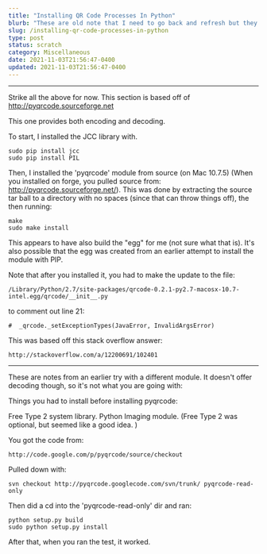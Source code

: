 ```yaml
---
title: "Installing QR Code Processes In Python"
blurb: "These are old note that I need to go back and refresh but they might still be useful"
slug: /installing-qr-code-processes-in-python
type: post
status: scratch
category: Miscellaneous
date: 2021-11-03T21:56:47-0400
updated: 2021-11-03T21:56:47-0400
---
```



---

Strike all the above for now. This section is based off of http://pyqrcode.sourceforge.net

This one provides both encoding and decoding. 

To start, I installed the JCC library with. 

	sudo pip install jcc
	sudo pip install PIL

Then, I installed the 'pyqrcode' module from source (on Mac 10.7.5) (When you installed on forge, you pulled source from: http://pyqrcode.sourceforge.net/). This was done by extracting the source tar ball to a directory with no spaces (since that can throw things off), the then running:

	make 
	sudo make install
	
This appears to have also build the "egg" for me (not sure what that is). It's also possible that the egg was created from an earlier attempt to install the module with PIP. 

Note that after you installed it, you had to make the update to the file:

	/Library/Python/2.7/site-packages/qrcode-0.2.1-py2.7-macosx-10.7-intel.egg/qrcode/__init__.py 

to comment out line 21:

	#  _qrcode._setExceptionTypes(JavaError, InvalidArgsError)

This was based off this stack overflow answer:

	http://stackoverflow.com/a/12200691/102401




---

These are notes from an earlier try with a different module. It doesn't offer decoding though, so it's not what you are going with:

Things you had to install before installing pyqrcode:

Free Type 2 system library. 
Python Imaging module. (Free Type 2 was optional, but seemed like a good idea. )


You got the code from:

	http://code.google.com/p/pyqrcode/source/checkout

Pulled down with:

	svn checkout http://pyqrcode.googlecode.com/svn/trunk/ pyqrcode-read-only

Then did a cd into the 'pyqrcode-read-only' dir and ran:

	python setup.py build
	sudo python setup.py install

After that, when you ran the test, it worked.



